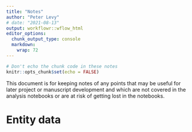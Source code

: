 ```yaml
---
title: "Notes"
author: "Peter Levy"
# date: "2021-08-13"
output: workflowr::wflow_html
editor_options:
  chunk_output_type: console
  markdown: 
    wrap: 72
---
```


```r
# Don't echo the chunk code in these notes
knitr::opts_chunk$set(echo = FALSE)
```

This document is for keeping notes of any points that may be useful for
later project or manuscript development and which are not covered in the
analysis notebooks or are at risk of getting lost in the notebooks.

# Entity data
